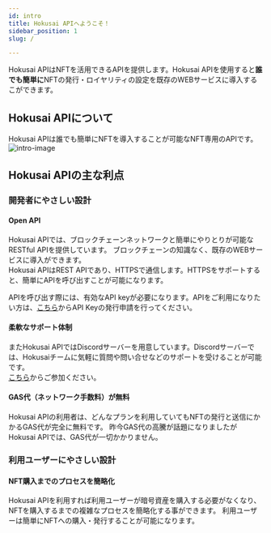 ```yaml
---
id: intro
title: Hokusai APIへようこそ！
sidebar_position: 1
slug: /

---
```

Hokusai APIはNFTを活用できるAPIを提供します。Hokusai APIを使用すると**誰でも簡単に**NFTの発行・ロイヤリティの設定を既存のWEBサービスに導入するこができます。
## Hokusai APIについて
  
Hokusai APIは誰でも簡単にNFTを導入することが可能なNFT専用のAPIです。
![intro-image](../assets/intro-image.png)   
## Hokusai APIの主な利点
### 開発者にやさしい設計
#### Open API
Hokusai APIでは、ブロックチェーンネットワークと簡単にやりとりが可能なRESTful APIを提供しています。
ブロックチェーンの知識なく、既存のWEBサービスに導入ができます。  
Hokusai APIはREST APIであり、HTTPSで通信します。HTTPSをサポートすると、簡単にAPIを呼び出すことが可能になります。

APIを呼び出す際には、有効なAPI keyが必要になります。APIをご利用になりたい方は、[こちら](https://hokusai.app/pre-register)からAPI Keyの発行申請を行ってください。

#### 柔軟なサポート体制
またHokusai APIではDiscordサーバーを用意しています。Discordサーバーでは、Hokusaiチームに気軽に質問や問い合せなどのサポートを受けることが可能です。  
[こちら](https://discord.gg/34fmuE25G2)からご参加ください。

#### GAS代（ネットワーク手数料）が無料
Hokusai APIの利用者は、どんなプランを利用していてもNFTの発行と送信にかかるGAS代が完全に無料です。
昨今GAS代の高騰が話題になりましたがHokusai APIでは、GAS代が一切かかりません。


### 利用ユーザーにやさしい設計
#### NFT購入までのプロセスを簡略化
Hokusai APIを利用すれば利用ユーザーが暗号資産を購入する必要がなくなり、NFTを購入するまでの複雑なプロセスを簡略化する事ができます。
利用ユーザーは簡単にNFTへの購入・発行することが可能になります。
